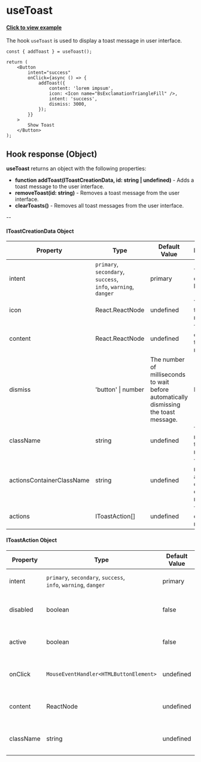 
<Meta title="Feedback/Toast" />

# useToast
#### [Click to view example](/story/examples-toast--toast)

The hook `useToast` is used to display a toast message in user interface.

```tsx
const { addToast } = useToast();

return (
    <Button
        intent="success"
        onClick={async () => {
            addToast({
                content: 'lorem impsum',
                icon: <Icon name="BsExclamationTriangleFill" />,
                intent: 'success',
                dismiss: 3000,
            });
        }}
    >
        Show Toast
    </Button>
);
```

## Hook response (Object)
**useToast** returns an object with the following properties:
- **function addToast(IToastCreationData, id: string | undefined)** - Adds a toast message to the user interface.
- **removeToast(id: string)** - Removes a toast message from the user interface.
- **clearToasts()** - Removes all toast messages from the user interface.

--

#### IToastCreationData Object

|Property|Type|Default Value|Description|Required|
|---|---|---|---|---|
|intent|`primary`, `secondary`, `success`, <br/>`info`, `warning`, `danger`|primary | The intent of the badge.|Yes|
|icon|React.ReactNode|undefined|The icon of the toast message.|No|
|content|React.ReactNode|undefined|The content of the toast message.|Yes|
|dismiss|'button' \| number | The number of milliseconds to wait before automatically dismissing the toast message.|No|
|className|string|undefined|The class name of the toast message.|No|
|actionsContainerClassName|string|undefined|The class name of the actions container of the toast message.|No|
|actions|IToastAction[]|undefined|The actions of the toast message.|No|

#### IToastAction Object

|Property|Type|Default Value|Description|Required|
|---|---|---|---|---|
|intent|`primary`, `secondary`, `success`, <br/>`info`, `warning`, `danger`|primary | The intent of the badge.|No|
|disabled|boolean|false|Whether the toast action is disabled.|No|
|active|boolean|false|Whether the toast action is active.|No|
|onClick|`MouseEventHandler<HTMLButtonElement>`|undefined|The onClick handler of the toast action.|No|
|content|ReactNode|undefined|The content of the toast action.|No|
|className|string|undefined|The class name of the toast action.|No|

